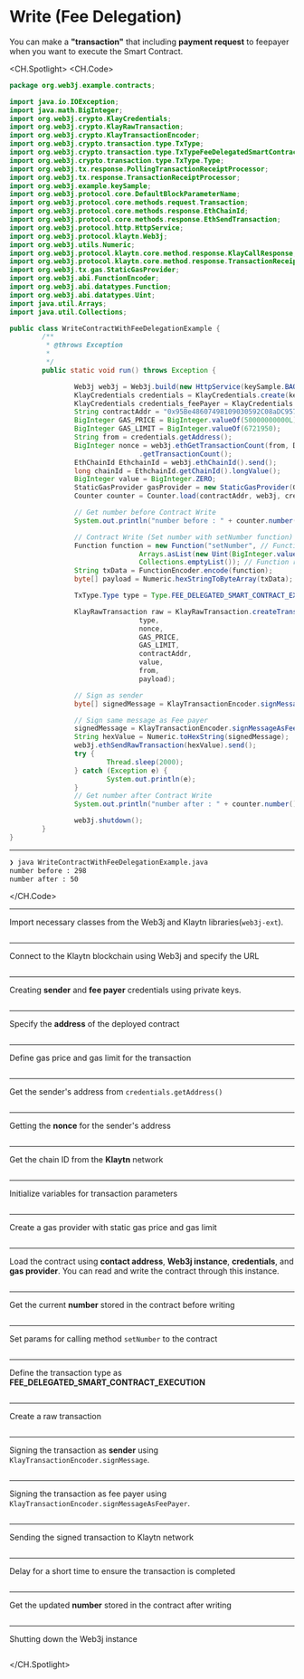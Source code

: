 # Write (Fee Delegation)
You can make a **"transaction"** that including **payment request** to feepayer when you want to execute the Smart Contract.

<CH.Spotlight>
<CH.Code>

```java WriteContractWithFeeDelegationExample.java
package org.web3j.example.contracts;

import java.io.IOException;
import java.math.BigInteger;
import org.web3j.crypto.KlayCredentials;
import org.web3j.crypto.KlayRawTransaction;
import org.web3j.crypto.KlayTransactionEncoder;
import org.web3j.crypto.transaction.type.TxType;
import org.web3j.crypto.transaction.type.TxTypeFeeDelegatedSmartContractExecution;
import org.web3j.crypto.transaction.type.TxType.Type;
import org.web3j.tx.response.PollingTransactionReceiptProcessor;
import org.web3j.tx.response.TransactionReceiptProcessor;
import org.web3j.example.keySample;
import org.web3j.protocol.core.DefaultBlockParameterName;
import org.web3j.protocol.core.methods.request.Transaction;
import org.web3j.protocol.core.methods.response.EthChainId;
import org.web3j.protocol.core.methods.response.EthSendTransaction;
import org.web3j.protocol.http.HttpService;
import org.web3j.protocol.klaytn.Web3j;
import org.web3j.utils.Numeric;
import org.web3j.protocol.klaytn.core.method.response.KlayCallResponse;
import org.web3j.protocol.klaytn.core.method.response.TransactionReceipt;
import org.web3j.tx.gas.StaticGasProvider;
import org.web3j.abi.FunctionEncoder;
import org.web3j.abi.datatypes.Function;
import org.web3j.abi.datatypes.Uint;
import java.util.Arrays;
import java.util.Collections;

public class WriteContractWithFeeDelegationExample {
        /**
         * @throws Exception
         * 
         */
        public static void run() throws Exception {

                Web3j web3j = Web3j.build(new HttpService(keySample.BAOBAB_URL));
                KlayCredentials credentials = KlayCredentials.create(keySample.LEGACY_KEY_privkey);
                KlayCredentials credentials_feePayer = KlayCredentials.create(keySample.LEGACY_KEY_FEEPAYER_privkey);
                String contractAddr = "0x95Be48607498109030592C08aDC9577c7C2dD505";
                BigInteger GAS_PRICE = BigInteger.valueOf(50000000000L);
                BigInteger GAS_LIMIT = BigInteger.valueOf(6721950);
                String from = credentials.getAddress();
                BigInteger nonce = web3j.ethGetTransactionCount(from, DefaultBlockParameterName.LATEST).send()
                                .getTransactionCount();
                EthChainId EthchainId = web3j.ethChainId().send();
                long chainId = EthchainId.getChainId().longValue();
                BigInteger value = BigInteger.ZERO;
                StaticGasProvider gasProvider = new StaticGasProvider(GAS_PRICE, GAS_LIMIT);
                Counter counter = Counter.load(contractAddr, web3j, credentials.convertToCredentials(), gasProvider);

                // Get number before Contract Write
                System.out.println("number before : " + counter.number().send());

                // Contract Write (Set number with setNumber function)
                Function function = new Function("setNumber", // Function name
                                Arrays.asList(new Uint(BigInteger.valueOf(50))), // Function input parameters
                                Collections.emptyList()); // Function returned parameters
                String txData = FunctionEncoder.encode(function);
                byte[] payload = Numeric.hexStringToByteArray(txData);

                TxType.Type type = Type.FEE_DELEGATED_SMART_CONTRACT_EXECUTION;

                KlayRawTransaction raw = KlayRawTransaction.createTransaction(
                                type,
                                nonce,
                                GAS_PRICE,
                                GAS_LIMIT,
                                contractAddr,
                                value,
                                from,
                                payload);

                // Sign as sender
                byte[] signedMessage = KlayTransactionEncoder.signMessage(raw, chainId, credentials);

                // Sign same message as Fee payer
                signedMessage = KlayTransactionEncoder.signMessageAsFeePayer(raw, chainId, credentials_feePayer);
                String hexValue = Numeric.toHexString(signedMessage);
                web3j.ethSendRawTransaction(hexValue).send();
                try {
                        Thread.sleep(2000);
                } catch (Exception e) {
                        System.out.println(e);
                }
                // Get number after Contract Write
                System.out.println("number after : " + counter.number().send());

                web3j.shutdown();
        }
}
```
---
```zsh output
❯ java WriteContractWithFeeDelegationExample.java
number before : 298
number after : 50
```
</CH.Code>


---
Import necessary classes from the Web3j and Klaytn libraries(`web3j-ext`).
```java WriteContractWithFeeDelegationExample.java focus=1:28

```

---
Connect to the Klaytn blockchain using Web3j and specify the URL
```java WriteContractWithFeeDelegationExample.java focus=37

```

---
Creating **sender** and **fee payer** credentials using private keys.
```java WriteContractWithFeeDelegationExample.java focus=38:39

```

---
Specify the **address** of the deployed contract
```java WriteContractWithFeeDelegationExample.java focus=38

```

---
Define gas price and gas limit for the transaction
```java WriteContractWithFeeDelegationExample.java focus=41:42

```

---
Get the sender's address from `credentials.getAddress()`
```java WriteContractWithFeeDelegationExample.java focus=43

```

---
Getting the **nonce** for the sender's address
```java WriteContractWithFeeDelegationExample.java focus=44:45

```

---
Get the chain ID from the **Klaytn** network
```java WriteContractWithFeeDelegationExample.java focus=46:47

```

---
Initialize variables for transaction parameters
```java WriteContractWithFeeDelegationExample.java focus=48

```

---
Create a gas provider with static gas price and gas limit
```java WriteContractWithFeeDelegationExample.java focus=49

```

---
Load the contract using **contact address**, **Web3j instance**, **credentials**, and **gas provider**. You can read and write the contract through this instance.
```java WriteContractWithFeeDelegationExample.java focus=50

```

---
Get the current **number** stored in the contract before writing
```java WriteContractWithFeeDelegationExample.java focus=52:53

```
---
Set params for calling method `setNumber` to the contract
```java WriteContractWithFeeDelegationExample.java focus=55:60

```

---
Define the transaction type as **FEE_DELEGATED_SMART_CONTRACT_EXECUTION**
```java WriteContractWithFeeDelegationExample.java focus=62

```

---
Create a raw transaction
```java WriteContractWithFeeDelegationExample.java focus=64:72

```
---
Signing the transaction as **sender** using `KlayTransactionEncoder.signMessage`. 
```java WriteContractWithFeeDelegationExample.java focus=74:75

```
---
Signing the transaction as fee payer using `KlayTransactionEncoder.signMessageAsFeePayer`. 
```java WriteContractWithFeeDelegationExample.java focus=77:78

```
---
Sending the signed transaction to Klaytn network
```java WriteContractWithFeeDelegationExample.java focus=80

```
---
Delay for a short time to ensure the transaction is completed
```java WriteContractWithFeeDelegationExample.java focus=81:85

```
---
Get the updated **number** stored in the contract after writing
```java WriteContractWithFeeDelegationExample.java focus=86:87

```
---
Shutting down the Web3j instance
```java WriteContractWithFeeDelegationExample.java focus=89

```

</CH.Spotlight>
